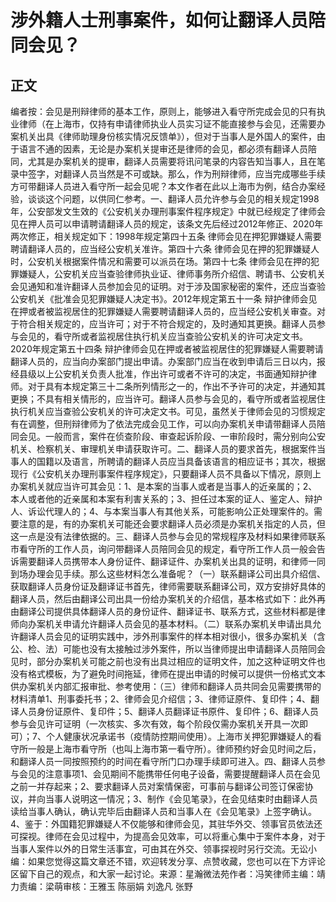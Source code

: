 # 涉外籍人士刑事案件，如何让翻译人员陪同会见？
## 正文
编者按：会见是刑辩律师的基本工作，原则上，能够进入看守所完成会见的只有执业律师（在上海市，仅持有申请律师执业人员实习证不能直接参与会见，还需要办案机关出具《律师助理身份核实情况反馈单》），但对于当事人是外国人的案件，由于语言不通的因素，无论是办案机关提审还是律师的会见，都必须有翻译人员陪同，尤其是办案机关的提审，翻译人员需要将讯问笔录的内容告知当事人，且在笔录中签字，对翻译人员当然是不可或缺。那么，作为刑辩律师，应当完成哪些手续方可带翻译人员进入看守所一起会见呢？本文作者在此以上海市为例，结合办案经验，谈谈这个问题，以供同仁参考。一、翻译人员允许参与会见的相关规定1998年，公安部发文生效的《公安机关办理刑事案件程序规定》中就已经规定了律师会见在押人员可以申请聘请翻译人员的规定，该条文先后经过2012年修正、2020年两次修正，相关规定如下：1998年规定第四十五条 律师会见在押犯罪嫌疑人需要聘请翻译人员的，应当经公安机关准许。第四十六条 律师会见在押的犯罪嫌疑人时，公安机关根据案件情况和需要可以派员在场。第四十七条 律师会见在押的犯罪嫌疑人，公安机关应当查验律师执业证、律师事务所介绍信、聘请书、公安机关会见通知和准许翻译人员参加会见的证明。对于涉及国家秘密的案件，还应当查验公安机关《批准会见犯罪嫌疑人决定书》。2012年规定第五十一条 辩护律师会见在押或者被监视居住的犯罪嫌疑人需要聘请翻译人员的，应当经公安机关审查。对于符合相关规定的，应当许可；对于不符合规定的，及时通知其更换。翻译人员参与会见的，看守所或者监视居住执行机关应当查验公安机关的许可决定文书。2020年规定第五十四条 辩护律师会见在押或者被监视居住的犯罪嫌疑人需要聘请翻译人员的，应当向办案部门提出申请。办案部门应当在收到申请后三日以内，报经县级以上公安机关负责人批准，作出许可或者不许可的决定，书面通知辩护律师。对于具有本规定第三十二条所列情形之一的，作出不予许可的决定，并通知其更换；不具有相关情形的，应当许可。翻译人员参与会见的，看守所或者监视居住执行机关应当查验公安机关的许可决定文书。可见，虽然关于律师会见的习惯规定有在调整，但刑辩律师为了依法完成会见工作，可以向办案机关申请带翻译人员陪同会见。一般而言，案件在侦查阶段、审查起诉阶段、一审阶段时，需分别向公安机关、检察机关、审理机关申请获取许可。二、翻译人员的要求首先，根据案件当事人的国籍以及语言，所聘请的翻译人员应当具备该语言的相应证书；其次，根据现行《公安机关办理刑事案件程序规定》，只要翻译人员不具备以下情况，原则上办案机关就应当许可其会见：1、是本案的当事人或者是当事人的近亲属的；2、本人或者他的近亲属和本案有利害关系的；3、担任过本案的证人、鉴定人、辩护人、诉讼代理人的；4、与本案当事人有其他关系，可能影响公正处理案件的。需要注意的是，有的办案机关可能还会要求翻译人员必须是办案机关指定的人员，但这一点是没有法律依据的。三、翻译人员参与会见的常规程序及材料如果律师联系市看守所的工作人员，询问带翻译人员陪同会见的规定，看守所工作人员一般会告诉需要翻译人员携带本人身份证件、翻译证件、办案机关出具的证明，和律师一同到场办理会见手续。那么这些材料怎么准备呢？（一）联系翻译公司出具介绍信、获取翻译人员身份证及翻译证书首先，律师需要联系翻译公司，双方安排好具体的翻译人员，然后由翻译公司出具一份给办案机关的介绍信，基本格式如下：此外再由翻译公司提供具体翻译人员的身份证件、翻译证书、联系方式，这些材料都是律师向办案机关申请允许翻译人员会见的基本材料。（二）联系办案机关申请出具允许翻译人员会见的证明实践中，涉外刑事案件的样本相对很小，很多办案机关（含公、检、法）可能也没有太接触过涉外案件，所以当律师提出申请翻译人员陪同会见时，部分办案机关可能之前也没有出具过相应的证明文件，加之这种证明文件也没有格式模板，为了避免时间拖延，律师在提出申请的时候可以提供一份格式文本供办案机关内部汇报审批、参考使用：（三）律师和翻译人员共同会见需要携带的材料清单1、刑事委托书；2、律师会见介绍信；3、律师证原件、复印件；4、翻译人员身份证原件、复印件；5、翻译人员翻译证书原件、复印件；6、翻译人员参与会见许可证明（一次核实、多次有效，每个阶段仅需办案机关开具一次即可）；7、个人健康状况承诺书（疫情防控期间使用）。上海市关押犯罪嫌疑人的看守所一般是上海市看守所（也叫上海市第一看守所）。律师预约好会见时间之后，和翻译人员一同按照预约的时间在看守所门口办理手续即可进入。四、翻译人员参与会见的注意事项1、会见期间不能携带任何电子设备，需要提醒翻译人员在会见之前一并存起来；2、要求翻译人员对案情保密，可事前与翻译公司签订保密协议，并向当事人说明这一情况；3、制作《会见笔录》，在会见结束时由翻译人员读给当事人确认，确认完毕后由翻译人员和当事人在《会见笔录》上签字确认。4、鉴于：外国籍犯罪嫌疑人不仅能够和律师会见，其驻华外交、领事官员依法还可探视。律师在会见过程中，为提高会见效率，可以将重心集中于案件本身，对于当事人案件以外的日常生活事宜，可由其在外交、领事探视时另行交流。无讼小编：如果您觉得这篇文章还不错，欢迎转发分享、点赞收藏，您也可以在下方评论区留下自己的观点，和大家一起讨论。来源：星瀚微法苑作者：冯笑律师主编：靖力责编：梁萌审核：王雅玉 陈丽娟 刘逸凡 张野